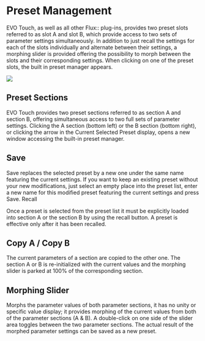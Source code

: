 # Preset Management

EVO Touch, as well as all other Flux:: plug-ins, provides two preset slots referred to as slot A and slot B,
which provide access to two sets of parameter settings simultaneously. In addition to just recall the settings for
each of the slots individually and alternate between their settings, a morphing slider is provided offering the
possibility to morph between the slots and their corresponding settings. When clicking on one of the preset
slots, the built in preset manager appears.

![](include/ManualEvoChannel-013.png)

## Preset Sections

EVO Touch provides two preset sections referred to as section A and section B, offering simultaneous access
to two full sets of parameter settings. Clicking the A section (bottom left) or the B section (bottom right), or
clicking the arrow in the Current Selected Preset display, opens a new window accessing the built-in preset
manager.

## Save

Save replaces the selected preset by a new one under the same name featuring the current settings. If you
want to keep an existing preset without your new modifications, just select an empty place into the preset list,
enter a new name for this modified preset featuring the current settings and press Save. Recall

Once a preset is selected from the preset list it must be explicitly loaded into section A or the section B by using
the recall button. A preset is effective only after it has been recalled.


## Copy A / Copy B

The current parameters of a section are copied to the other one. The section A or B is re-initialized with the
current values and the morphing slider is parked at 100% of the corresponding section.

## Morphing Slider

Morphs the parameter values of both parameter sections, it has no unity or specific value display; it provides
morphing of the current values from both of the parameter sections (A & B). A double-click on one side of the
slider area toggles between the two parameter sections. The actual result of the morphed parameter settings
can be saved as a new preset.

